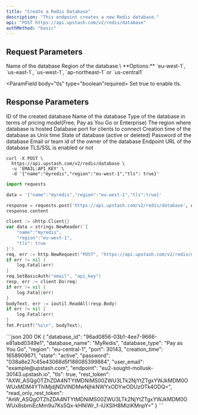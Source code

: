 ```yaml
---
title: "Create a Redis Database"
description: "This endpoint creates a new Redis database."
api: "POST https://api.upstash.com/v2/redis/database"
authMethod: "basic"
---
```


## Request Parameters

<ParamField body="name" type="string" required>
Name of the database
</ParamField>
<ParamField body="region" type="string" required>
Region of the database.\
**Options:** `eu-west-1`, `us-east-1`, `us-west-1`, `ap-northeast-1` or `us-central1`
</ParamField>

<ParamField body="tls" type="boolean"required>
Set true to enable tls.
</ParamField>

## Response Parameters


<ResponseField name="database_id" type="string">
ID of the created database
</ResponseField>
<ResponseField name="database_name" type="string">
Name of the database
</ResponseField>
<ResponseField name="database_type" type="string">
Type of the database in terms of pricing model(Free, Pay as You Go or Enterprise)
</ResponseField>
<ResponseField name="region" type="string">
The region where database is hosted
</ResponseField>
<ResponseField name="port" type="int">
Database port for clients to connect
</ResponseField>
<ResponseField name="creation_time" type="int">
Creation time of the database as Unix time
</ResponseField>
<ResponseField name="state" type="string">
State of database (active or deleted)
</ResponseField>
<ResponseField name="password" type="string">
Password of the database
</ResponseField>
<ResponseField name="user_email" type="string">
Email or team id of the owner of the database
</ResponseField>
<ResponseField name="endpoint" type="string">
Endpoint URL of the database
</ResponseField>
<ResponseField name="tls" type="boolean">
TLS/SSL is enabled or not
</ResponseField>



<RequestExample>


```shell curl
curl -X POST \
  https://api.upstash.com/v2/redis/database \
  -u 'EMAIL:API_KEY' \
  -d '{"name":"myredis","region":"eu-west-1","tls": true}'
```

```python Python
import requests

data = '{"name":"myredis","region":"eu-west-1","tls":true}'

response = requests.post('https://api.upstash.com/v2/redis/database', data=data, auth=('EMAIL', 'API_KEY'))
response.content
```

```go Go
client := &http.Client{}
var data = strings.NewReader(`{
    "name":"myredis",
    "region":"eu-west-1",
    "tls": true
}`)
req, err := http.NewRequest("POST", "https://api.upstash.com/v2/redis/database", data)
if err != nil {
    log.Fatal(err)
}
req.SetBasicAuth("email", "api_key")
resp, err := client.Do(req)
if err != nil {
    log.Fatal(err)
}
bodyText, err := ioutil.ReadAll(resp.Body)
if err != nil {
    log.Fatal(err)
}
fmt.Printf("%s\n", bodyText);
```


</RequestExample>

<ResponseExample>
```json 200 OK
{
  "database_id": "96ad0856-03b1-4ee7-9666-e81abd0349e1",
  "database_name": "MyRedis",
  "database_type": "Pay as You Go",
  "region": "eu-central-1",
  "port": 30143,
  "creation_time": 1658909671,
  "state": "active",
  "password": "038a8e27c45e43068d5f186085399884",
  "user_email": "example@upstash.com",
  "endpoint": "eu2-sought-mollusk-30143.upstash.io",
  "tls": true,
  "rest_token": "AXW_ASQgOTZhZDA4NTYtMDNiMS00ZWU3LTk2NjYtZTgxYWJkMDM0OWUxMDM4YThlMjdjNDVlNDMwNjhkNWYxODYwODUzOTk4ODQ=",
  "read_only_rest_token": "AnW_ASQgOTZhZDA4NTYtMDNiMS00ZWU3LTk2NjYtZTgxYWJkMDM0OWUx8sbmiEcMm9u7Ks5Qx-kHNiWr_f-iUXSIH8MlziKMnpY="
}
```
</ResponseExample>
